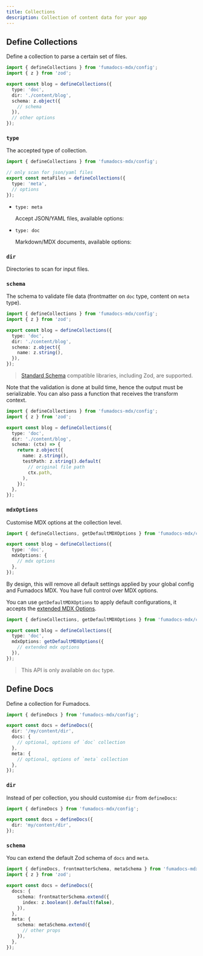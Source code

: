 ```yaml
---
title: Collections
description: Collection of content data for your app
---
```


## Define Collections

Define a collection to parse a certain set of files.

```ts
import { defineCollections } from 'fumadocs-mdx/config';
import { z } from 'zod';

export const blog = defineCollections({
  type: 'doc',
  dir: './content/blog',
  schema: z.object({
    // schema
  }),
  // other options
});
```

### `type`

The accepted type of collection.

```ts
import { defineCollections } from 'fumadocs-mdx/config';

// only scan for json/yaml files
export const metaFiles = defineCollections({
  type: 'meta',
  // options
});
```

- `type: meta`

  Accept JSON/YAML files, available options:

  <AutoTypeTable path="./content/docs/mdx/props.ts" name="MetaCollection" />

- `type: doc`

  Markdown/MDX documents, available options:

  <AutoTypeTable path="./content/docs/mdx/props.ts" name="DocCollection" />

### `dir`

Directories to scan for input files.

### `schema`

The schema to validate file data (frontmatter on `doc` type, content on `meta` type).

```ts
import { defineCollections } from 'fumadocs-mdx/config';
import { z } from 'zod';

export const blog = defineCollections({
  type: 'doc',
  dir: './content/blog',
  schema: z.object({
    name: z.string(),
  }),
});
```

> [Standard Schema](https://standardschema.dev) compatible libraries, including Zod, are supported.

Note that the validation is done at build time, hence the output must be serializable.
You can also pass a function that receives the transform context.

```ts
import { defineCollections } from 'fumadocs-mdx/config';
import { z } from 'zod';

export const blog = defineCollections({
  type: 'doc',
  dir: './content/blog',
  schema: (ctx) => {
    return z.object({
      name: z.string(),
      testPath: z.string().default(
        // original file path
        ctx.path,
      ),
    });
  },
});
```

### `mdxOptions`

Customise MDX options at the collection level.

```ts title="source.config.ts"
import { defineCollections, getDefaultMDXOptions } from 'fumadocs-mdx/config';

export const blog = defineCollections({
  type: 'doc',
  mdxOptions: {
    // mdx options
  },
});
```

By design, this will remove all default settings applied by your global config and Fumadocs MDX.
You have full control over MDX options.

You can use `getDefaultMDXOptions` to apply default configurations, it accepts the [extended MDX Options](/docs/mdx/mdx#extended).

```ts title="source.config.ts"
import { defineCollections, getDefaultMDXOptions } from 'fumadocs-mdx/config';

export const blog = defineCollections({
  type: 'doc',
  mdxOptions: getDefaultMDXOptions({
    // extended mdx options
  }),
});
```

> This API is only available on `doc` type.

## Define Docs

Define a collection for Fumadocs.

```ts
import { defineDocs } from 'fumadocs-mdx/config';

export const docs = defineDocs({
  dir: '/my/content/dir',
  docs: {
    // optional, options of `doc` collection
  },
  meta: {
    // optional, options of `meta` collection
  },
});
```

### `dir`

Instead of per collection, you should customise `dir` from `defineDocs`:

```ts
import { defineDocs } from 'fumadocs-mdx/config';

export const docs = defineDocs({
  dir: 'my/content/dir',
});
```

### `schema`

You can extend the default Zod schema of `docs` and `meta`.

```ts
import { defineDocs, frontmatterSchema, metaSchema } from 'fumadocs-mdx/config';
import { z } from 'zod';

export const docs = defineDocs({
  docs: {
    schema: frontmatterSchema.extend({
      index: z.boolean().default(false),
    }),
  },
  meta: {
    schema: metaSchema.extend({
      // other props
    }),
  },
});
```
